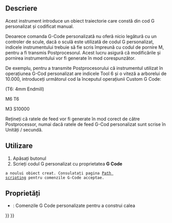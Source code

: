 <languages/>

{{Docnav
|[[CAM_Stop|Stop]]
|[[CAM_Probe|Probe]]
|[[CAM_Workbench|CAM]]
|IconL=CAM_Stop.svg
|IconR=CAM_Probe.svg
|IconC=Workbench_CAM.svg
}}

<div class="mw-translate-fuzzy">
{{GuiCommand|Name=Path Custom|Workbenches=[[Path Workbench|Path]]|MenuLocation=Path → Partial Commands → Custom|Shortcut=|SeeAlso=}}
</div>

<span id="Description"></span>
==Descriere== 

<div class="mw-translate-fuzzy">
Acest instrument introduce un obiect traiectorie care constă din cod G personalizat și codificat manual.
</div>

<div class="mw-translate-fuzzy">
Deoarece comanda G-Code personalizată nu oferă nicio legătură cu un controler de scule, dacă o sculă este utilizată de codul G personalizat, indicele instrumentului trebuie să fie scris împreună cu codul de pornire M, pentru a fi transmis Postprocesorul. Acest lucru asigură că modificările și pornirea instrumentului vor fi generate în mod corespunzător.
</div>

<div class="mw-translate-fuzzy">
De exemplu, pentru a transmite Postprocesorului că instrumentul utilizat în operațiunea G-Cod personalizat are indicele Tool 6 și o viteză a arborelui de 10.000, introduceți următorul cod la începutul operațiunii Custom G Code:
</div>

(T6: 4mm Endmill)

M6 T6

M3 S10000

<div class="mw-translate-fuzzy">
Rețineți că ratele de feed vor fi generate în mod corect de către Postprocessor, numai dacă ratele de feed G-Cod personalizat sunt scrise în Unități / secundă.
</div>

<span id="Usage"></span>
==Utilizare== 

<div class="mw-translate-fuzzy">
# Apăsați butonul {{KEY|[[Image:Path Custom.png|16px]] [[Path Custom|Custom]]}}
# Scrieți codul G personalizat cu proprietatea  '''G Code''' 
 a noului obiect creat. Consulatați pagina [[Path scripting]] pentru comenzile G-Code acceptae.
</div>

<span id="Properties"></span>
==Proprietăți== 

<div class="mw-translate-fuzzy">
* {{PropertyData|G Code}}: Comenzile G Code personalizate pentru a construi calea
</div>


{{Docnav
|[[CAM_Stop|Stop]]
|[[CAM_Probe|Probe]]
|[[CAM_Workbench|CAM]]
|IconL=CAM_Stop.svg
|IconR=CAM_Probe.svg
|IconC=Workbench_CAM.svg
}}

{{CAM_Tools_navi{{#translation:}}}}
{{Userdocnavi{{#translation:}}}}